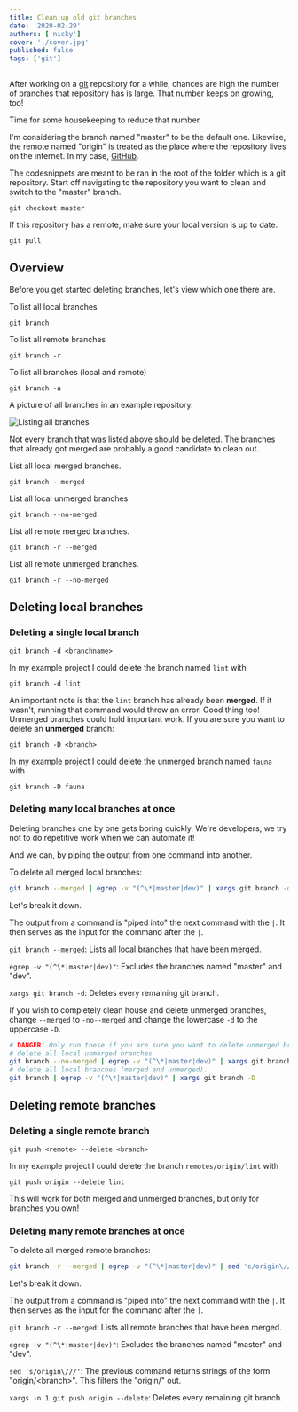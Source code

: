 ```yaml
---
title: Clean up old git branches
date: '2020-02-29'
authors: ['nicky']
cover: './cover.jpg'
published: false
tags: ['git']
---
```


<!-- Photo by Markus Spiske on Unsplash -->

After working on a [git](https://git-scm.com/) repository for a while,
chances are high the number of branches that repository has is large.
That number keeps on growing, too!

Time for some housekeeping to reduce that number.

I'm considering the branch named "master" to be the default one.
Likewise, the remote named "origin" is treated as the place where the repository lives on the internet. In my case, [GitHub](https://github.com).

The codesnippets are meant to be ran in the root of the folder which is a git repository.
Start off navigating to the repository you want to clean and switch to the "master" branch.

`git checkout master`

If this repository has a remote, make sure your local version is up to date.

`git pull`

## Overview

Before you get started deleting branches, let's view which one there are.

To list all local branches

`git branch`

To list all remote branches

`git branch -r`

To list all branches (local and remote)

`git branch -a`

A picture of all branches in an example repository.

![Listing all branches](all-branches.png)

Not every branch that was listed above should be deleted.
The branches that already got merged are probably a good candidate to clean out.

List all local merged branches.

`git branch --merged`

List all local unmerged branches.

`git branch --no-merged`

List all remote merged branches.

`git branch -r --merged`

List all remote unmerged branches.

`git branch -r --no-merged`

## Deleting local branches

### Deleting a single local branch

`git branch -d <branchname>`

In my example project I could delete the branch named `lint` with

`git branch -d lint`

An important note is that the `lint` branch has already been **merged**.
If it wasn't, running that command would throw an error.
Good thing too! Unmerged branches could hold important work.
If you are sure you want to delete an **unmerged** branch:

`git branch -D <branch>`

In my example project I could delete the unmerged branch named `fauna` with

`git branch -D fauna`

### Deleting many local branches at once

Deleting branches one by one gets boring quickly. We're developers, we try not to do repetitive work when we can automate it!

And we can, by piping the output from one command into another.

To delete all merged local branches:

```sh
git branch --merged | egrep -v "(^\*|master|dev)" | xargs git branch -d
```

Let's break it down.

The output from a command is "piped into" the next command with the `|`.
It then serves as the input for the command after the `|`.

`git branch --merged`: Lists all local branches that have been merged.

`egrep -v "(^\*|master|dev)"`: Excludes the branches named "master" and "dev".

`xargs git branch -d`: Deletes every remaining git branch.

If you wish to completely clean house and delete unmerged branches, change `--merged` to `-no--merged` and change the lowercase `-d` to the uppercase `-D`.

```sh
# DANGER! Only run these if you are sure you want to delete unmerged branches.
# delete all local unmerged branches
git branch --no-merged | egrep -v "(^\*|master|dev)" | xargs git branch -D
# delete all local branches (merged and unmerged).
git branch | egrep -v "(^\*|master|dev)" | xargs git branch -D
```

## Deleting remote branches

### Deleting a single remote branch

`git push <remote> --delete <branch>`

In my example project I could delete the branch `remotes/origin/lint` with

`git push origin --delete lint`

This will work for both merged and unmerged branches, but only for branches you own!

### Deleting many remote branches at once

To delete all merged remote branches:

```sh
git branch -r --merged | egrep -v "(^\*|master|dev)" | sed 's/origin\///' |  xargs -n 1 git push origin --delete
```

Let's break it down.

The output from a command is "piped into" the next command with the `|`.
It then serves as the input for the command after the `|`.

`git branch -r --merged`: Lists all remote branches that have been merged.

`egrep -v "(^\*|master|dev)"`: Excludes the branches named "master" and "dev".

`sed 's/origin\///'`: The previous command returns strings of the form "origin/\<branch\>". This filters the "origin/" out.

`xargs -n 1 git push origin --delete`: Deletes every remaining git branch.
